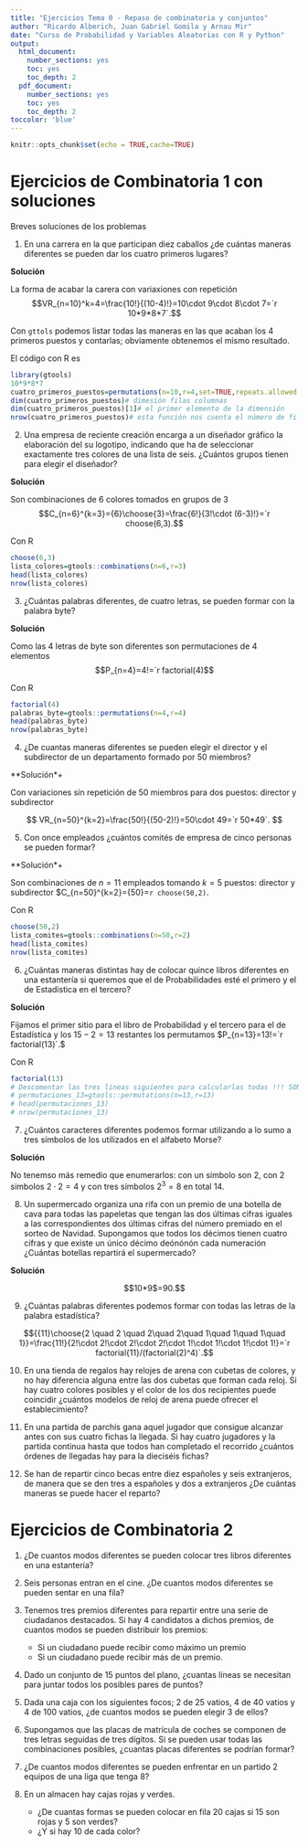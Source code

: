 ```yaml
---
title: "Ejercicios Tema 0 - Repaso de combinatoria y conjuntos"
author: "Ricardo Alberich, Juan Gabriel Gomila y Arnau Mir"
date: "Curso de Probabilidad y Variables Aleatorias con R y Python"
output:
  html_document: 
    number_sections: yes
    toc: yes
    toc_depth: 2
  pdf_document: 
    number_sections: yes
    toc: yes
    toc_depth: 2
toccolor: 'blue'
---
```


```r
knitr::opts_chunk$set(echo = TRUE,cache=TRUE)
```

# Ejercicios de Combinatoria 1 con soluciones

Breves soluciones de los problemas

1. En una carrera en la que participan diez caballos ¿de cuántas maneras diferentes se pueden dar los cuatro primeros lugares?

**Solución**

La forma de acabar la carera con variaxiones con repetición $$VR_{n=10}^k=4=\frac{10!}{(10-4)!}=10\cdot 9\cdot 8\cdot 7=`r 10*9*8*7`.$$


Con `gttols` podemos  listar todas las maneras  en las que acaban los 4 primeros puestos y contarlas; obviamente obtenemos el mismo resultado.

El código con R  es

```r
library(gtools)
10*9*8*7
cuatro_primeros_puestos=permutations(n=10,r=4,set=TRUE,repeats.allowed = FALSE) 
dim(cuatro_primeros_puestos)# dimesión filas columnas
dim(cuatro_primeros_puestos)[1]# el primer elemento de la dimensión
nrow(cuatro_primeros_puestos)# esta función nos cuenta el número de filas
```


2. Una empresa de reciente creación encarga a un diseñador gráfico la elaboración del su logotipo, indicando que ha de seleccionar exactamente tres colores de una lista de seis. ¿Cuántos grupos tienen para elegir el diseñador?


**Solución**

Son combinaciones de 6 colores tomados en grupos de 3
$$C_{n=6}^{k=3}={6}\choose{3}=\frac{6!}{3!\cdot (6-3)!}=`r choose(6,3).$$


Con R 


```r
choose(6,3)
lista_colores=gtools::combinations(n=6,r=3)
head(lista_colores)
nrow(lista_colores)
```


3. ¿Cuántas palabras diferentes, de cuatro letras, se pueden formar con la palabra byte?

**Solución**

Como las 4 letras de byte son diferentes son permutaciones de $4$ elementos
$$P_{n=4}=4!=`r factorial(4)$$

Con R

```r
factorial(4)
palabras_byte=gtools::permutations(n=4,r=4)
head(palabras_byte)
nrow(palabras_byte)
```


4. ¿De cuantas maneras diferentes se pueden elegir el director y el subdirector de un departamento formado por 50 miembros?

**Solución*+

Con variaciones sin repetición de 50 miembros para dos puestos: director y subdirector

$$
VR_{n=50}^{k=2}=\frac{50!}{(50-2)!}=50\cdot 49=`r 50*49`.
$$

5. Con once empleados ¿cuántos comités de empresa de cinco personas se pueden formar?

**Solución*+

Son  combinaciones de $n=11$ empleados  tomando $k=5$  puestos: director y subdirector  $C_{n=50}^{k=2}={50}\choose{2}=`r choose(50,2)`.


Con R

```r
choose(50,2)
lista_comites=gtools::combinations(n=50,r=2)
head(lista_comites)
nrow(lista_comites)
```


6. ¿Cuántas maneras distintas hay de colocar quince libros diferentes en una estantería si queremos que el de Probabilidades esté el primero y el de Estadística en el tercero?

**Solución**

Fijamos el primer sitio para  el libro de Probabilidad y el tercero para el de Estadística  y los $15-2=13$ restantes los permutamos $P_{n=13}=13!=`r factorial(13)`.$

Con R


```r
factorial(13)
# Descomentar las tres lineas siguientes para calcularlas todas !!! SON MUCHAS más de 6200 MILLONES
# permutaciones_13=gtools::permutations(n=13,r=13)
# head(permutaciones_13)
# nrow(permutaciones_13)
```




7. ¿Cuántos caracteres diferentes podemos formar utilizando a lo sumo a tres símbolos de los utilizados en el alfabeto Morse?

**Solución**

No tenemso más remedio que enumerarlos: con un símbolo son 2, con 2 simbolos $2\cdot 2=4$ y con tres símbolos $2^3=8$ en total $14$.



8. Un supermercado organiza una rifa con un premio de una botella de cava para todas las papeletas que tengan las dos últimas cifras iguales a las correspondientes dos últimas cifras del número premiado en el sorteo de Navidad. Supongamos que todos los décimos tienen cuatro cifras y que existe un único décimo deónónón cada numeración ¿Cuántas botellas repartirá el supermercado?

**Solución**

$$10*9$=90.$$


9. ¿Cuántas palabras diferentes podemos formar con todas las letras de la palabra estadística?



$${{11}\choose{2 \quad 2 \quad 2\quad  2\quad  1\quad  1\quad  1\quad 1}}=\frac{11!}{2!\cdot 2!\cdot  2!\cdot 2!\cdot 1!\cdot 1!\cdot 1!\cdot 1!}=`r factorial{11}/(factorial(2)^4)`.$$






10. En una tienda de regalos hay relojes de arena con cubetas de colores, y no hay diferencia alguna entre las dos cubetas que forman cada reloj. Si hay cuatro colores posibles y el color de los dos recipientes puede coincidir ¿cuántos modelos de reloj de arena puede ofrecer el establecimiento?

11. En una partida de parchís gana aquel jugador que consigue alcanzar antes con sus cuatro fichas la llegada. Si hay cuatro jugadores y la partida continua hasta que todos han completado el recorrido ¿cuántos órdenes de llegadas hay para la dieciséis fichas?

12. Se han de repartir cinco becas entre diez españoles y seis extranjeros, de manera que se den tres a españoles y dos a extranjeros ¿De cuántas maneras se puede hacer el reparto?

\newpage

# Ejercicios de Combinatoria 2


1. ¿De cuantos modos diferentes se pueden colocar tres libros diferentes en una estantería?

1. Seis personas entran en el cine. ¿De cuantos modos diferentes se pueden sentar en una fila?

1. Tenemos tres premios diferentes para repartir entre una serie de ciudadanos destacados. Si hay 4 candidatos a dichos premios, de cuantos modos se pueden distribuir los premios:
    - Si un ciudadano puede recibir como máximo un premio
    - Si un ciudadano puede recibir más de un premio.

1. Dado un conjunto de 15 puntos del plano, ¿cuantas líneas se necesitan para juntar todos los posibles pares de puntos? 


1. Dada una caja con los siguientes focos; 2 de 25 vatios, 4 de 40 vatios y 4 de 100 vatios, ¿de cuantos modos se pueden elegir 3 de ellos?

1. Supongamos que las placas de matrícula de coches se componen de tres letras seguidas de tres dígitos. Si se pueden usar todas las combinaciones posibles, ¿cuantas placas diferentes se podrían formar?


1. ¿De cuantos modos diferentes se pueden enfrentar en un partido 2 equipos de una liga que tenga 8?


1. En un almacen hay cajas rojas y verdes. 
    - ¿De cuantas formas se pueden colocar en fila 20 cajas si 15 son rojas y 5 son verdes? 
    - ¿Y si hay 10 de cada color?
    
    
  
